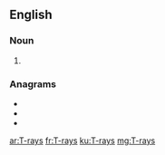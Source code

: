 ==English==

===Noun===
{{head|en|noun plural form}}

# {{plural of|T-ray|lang=en}}

===Anagrams===
* {{l|en|artsy}}
* {{l|en|satyr}}
* {{l|en|stray}}

[[ar:T-rays]]
[[fr:T-rays]]
[[ku:T-rays]]
[[mg:T-rays]]